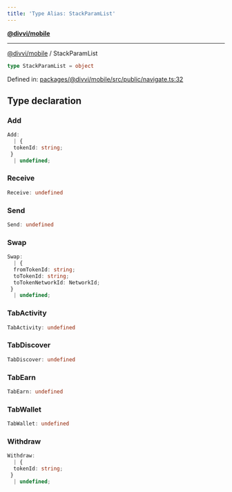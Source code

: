 ```yaml
---
title: 'Type Alias: StackParamList'
---
```

[**@divvi/mobile**](../README)

---

[@divvi/mobile](../README) / StackParamList
```ts
type StackParamList = object
```

Defined in: [packages/@divvi/mobile/src/public/navigate.ts:32](https://github.com/divvi-xyz/divvi-mobile/blob/main/packages/@divvi/mobile/src/public/navigate.ts#L32)

## Type declaration

### Add

```ts
Add:
  | {
  tokenId: string;
 }
  | undefined;
```

### Receive

```ts
Receive: undefined
```

### Send

```ts
Send: undefined
```

### Swap

```ts
Swap:
  | {
  fromTokenId: string;
  toTokenId: string;
  toTokenNetworkId: NetworkId;
 }
  | undefined;
```

### TabActivity

```ts
TabActivity: undefined
```

### TabDiscover

```ts
TabDiscover: undefined
```

### TabEarn

```ts
TabEarn: undefined
```

### TabWallet

```ts
TabWallet: undefined
```

### Withdraw

```ts
Withdraw:
  | {
  tokenId: string;
 }
  | undefined;
```



<EditPage editUrl="https://github.com/divvi-xyz/divvi-mobile/edit/main/docs/reference/type-aliases/StackParamList.md" lastModified="2025-03-14T17:23:08.000Z" />